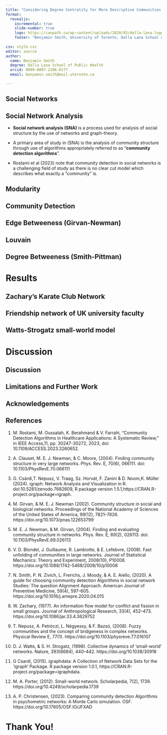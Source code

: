 ```yaml
---
title: "Considering Degree Centrality for More Descriptive Communities in Social Network Analysis"
format: 
  revealjs:
    incremental: true
    slide-number: true
    logo: https://canpath.ca/wp-content/uploads/2020/03/dalla-lana-logo@2x.png
    footer: "Benjamin Smith, University of Toronto, Dalla Lana School of Public Health"
    
css: style.css
editor: source
author: 
  name: Benjamin Smith
  degree: Dalla Lana School of Public Health
  orcid: 0009-0007-2206-0177
  email: benyamin.smith@mail.utoronto.ca

---
```


## Social Networks

<!--
Add some picture of social networks
-->

## Social Network Analysis

::: nonincremental
-   **Social network analysis (SNA)** is a process used for analysis of social structure by the use of networks and graph-theory.

-   A primary area of study in (SNA) is the analysis of community structure through use of algorithms appropriately referred to as "**community detection algorithms**".

-   Rostami et al (2023) note that community detection in social networks is a challenging field of study as there is no clear cut model which describes what exactly a "community" is.
:::

## Modularity

## Community Detection

## Edge Betweeness (Girvan-Newman)

## Louvain

## Degree Betweeness (Smith-Pittman)

# Results

## Zachary's Karate Club Network

## Friendship network of UK university faculty

## Watts-Strogatz small-world model

# Discussion

## Discussion

## Limitations and Further Work

## Acknowledgements

## References

1. M. Rostami, M. Oussalah, K. Berahmand & V. Farrahi, "Community Detection Algorithms in Healthcare Applications: A Systematic Review," in IEEE Access,11, pp. 30247-30272, 2023, doi: 10.1109/ACCESS.2023.3260652.

2. A. Clauset, M. E. J. Newman, & C. Moore, (2004). Finding community structure in very large networks. Phys. Rev. E, 70(6), 066111. doi: 10.1103/PhysRevE.70.066111

3. G. Csárdi,T. Nepusz, V. Traag, Sz. Horvát, F. Zanini & D. Noom,K. Müller (2024). igraph: Network Analysis and Visualization in R. doi:10.5281/zenodo.7682609, R package version 1.5.1,https://CRAN.R-project.org/package=igraph.

4.  M. Girvan, & M. E. J. Newman (2002). Community structure in social and biological networks. Proceedings of the National Academy of Sciences of the United States of America, 99(12), 7821–7826. https://doi.org/10.1073/pnas.122653799

5. M. E. J. Newman, & M. Girvan, (2004). Finding and evaluating community structure in networks. Phys. Rev. E, 69(2), 026113. doi: 10.1103/PhysRevE.69.026113

6. V. D. Blondel, J. Guillaume, R. Lambiotte, & E. Lefebvre, (2008). Fast unfolding of communities in large networks. Journal of Statistical Mechanics: Theory and Experiment, 2008(10), P10008. https://doi.org/10.1088/1742-5468/2008/10/p10008

7. N. Smith, P. N. Zivich, L. Frerichs, J. Moody, & A. E. Aiello, (2020). A guide for choosing community detection Algorithms in social network Studies: The question Alignment Approach. American Journal of Preventive Medicine, 59(4), 597–605. https://doi.org/10.1016/j.amepre.2020.04.015

8. W. Zachary, (1977). An information flow model for conflict and fission in small groups. Journal of Anthropological Research, 33(4), 452–473. https://doi.org/10.1086/jar.33.4.3629752

9. T. Nepusz, A. Petróczi, L. Négyessy, & F. Bazsó, (2008). Fuzzy communities and the concept of bridgeness in complex networks. Physical Review E, 77(1). https://doi.org/10.1103/physreve.77.016107

10.  D. J. Watts, & S. H. Strogatz, (1998). Collective dynamics of ‘small-world’ networks. Nature, 393(6684), 440–442. https://doi.org/10.1038/30918

11. G Csardi, (2015). igraphdata: A Collection of Network Data Sets for the 'igraph' Package. R
  package version 1.0.1, https://CRAN.R-project.org/package=igraphdata.

12. M. A. Porter, (2012). Small-world network. Scholarpedia, 7(2), 1739. https://doi.org/10.4249/scholarpedia.1739

13. A. P. Christensen, (2023). Comparing community detection Algorithms in psychometric networks: A Monte Carlo simulation. OSF. https://doi.org/10.17605/OSF.IO/JFXAD

# Thank You!


